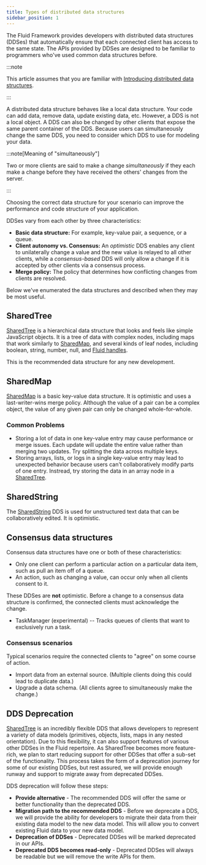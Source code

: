 ```yaml
---
title: Types of distributed data structures
sidebar_position: 1
---
```


The Fluid Framework provides developers with distributed data structures (DDSes) that automatically ensure that each
connected client has access to the same state. The APIs provided by DDSes are designed to be familiar to programmers
who've used common data structures before.

:::note

This article assumes that you are familiar with
[Introducing distributed data structures](/docs/build/dds).

:::

A distributed data structure behaves like a local data structure. Your code can add data, remove data, update existing data,
etc.
However, a DDS is not a local object.
A DDS can also be changed by other clients that expose the same parent container of the DDS.
Because users can simultaneously change the same DDS, you need to consider which DDS to use for modeling your data.

:::note[Meaning of "simultaneously"]

Two or more clients are said to make a change _simultaneously_ if they each make a change before they have received the
others' changes from the server.

:::

Choosing the correct data structure for your scenario can improve the performance and code structure of your application.

DDSes vary from each other by three characteristics:

-   **Basic data structure:** For example, key-value pair, a sequence, or a queue.
-   **Client autonomy vs. Consensus:** An _optimistic_ DDS enables any client to unilaterally change a value and the new
    value is relayed to all other clients, while a _consensus-based_ DDS will only allow a change if it is accepted by other clients via a
    consensus process.
-   **Merge policy:** The policy that determines how conflicting changes from clients are resolved.

Below we've enumerated the data structures and described when they may be most useful.

## SharedTree

[SharedTree](./tree) is a hierarchical data structure that looks and feels like simple JavaScript objects.
It is a tree of data with complex nodes, including maps that work similarly to [SharedMap](#sharedmap), and several kinds of leaf nodes, including boolean, string, number, null, and [Fluid handles](../concepts/handles).

This is the recommended data structure for any new development.

## SharedMap

[SharedMap](./map) is a basic key-value data structure.
It is optimistic and uses a last-writer-wins merge policy.
Although the value of a pair can be a complex object, the value of any given pair can only be changed whole-for-whole.

### Common Problems

-   Storing a lot of data in one key-value entry may cause performance or merge issues.
    Each update will update the entire value rather than merging two updates.
    Try splitting the data across multiple keys.
-   Storing arrays, lists, or logs in a single key-value entry may lead to unexpected behavior because users can't collaboratively modify parts of one entry.
    Instread, try storing the data in an array node in a [SharedTree](#sharedtree).

## SharedString

The [SharedString](./string) DDS is used for unstructured text data that can be collaboratively edited. It is optimistic.

## Consensus data structures

Consensus data structures have one or both of these characteristics:

-   Only one client can perform a particular action on a particular data item, such as pull an item off of a queue.
-   An action, such as changing a value, can occur only when all clients consent to it.

These DDSes are **not** optimistic. Before a change to a consensus data structure is confirmed, the connected clients
must acknowledge the change.

-   TaskManager (experimental) -- Tracks queues of clients that want to exclusively run a task.

### Consensus scenarios

Typical scenarios require the connected clients to "agree" on some course of action.

-   Import data from an external source. (Multiple clients doing this could lead to duplicate data.)
-   Upgrade a data schema. (All clients agree to simultaneously make the change.)

## DDS Deprecation

[SharedTree](./tree) is an incredibly flexible DDS that allows developers to represent a variety of data models (primitives, objects, lists, maps in any nested orientation).
Due to this flexibility, it can also support features of various other DDSes in the Fluid repertoire.
As SharedTree becomes more feature-rich, we plan to start reducing support for other DDSes that offer a sub-set of the functionality.
This process takes the form of a deprecation journey for some of our existing DDSes, but rest assured, we will provide enough runway and support to migrate away from deprecated DDSes.

DDS deprecation will follow these steps:

-   **Provide alternative** - The recommended DDS will offer the same or better functionality than the deprecated DDS.
-   **Migration path to the recommended DDS** - Before we deprecate a DDS, we will provide the ability for developers to migrate their data from their existing data model to the new data model. This will allow you to convert existing Fluid data to your new data model.
-   **Deprecation of DDSes** - Deprecated DDSes will be marked deprecated in our APIs.
-   **Deprecated DDS becomes read-only** - Deprecated DDSes will always be readable but we will remove the write APIs for them.
